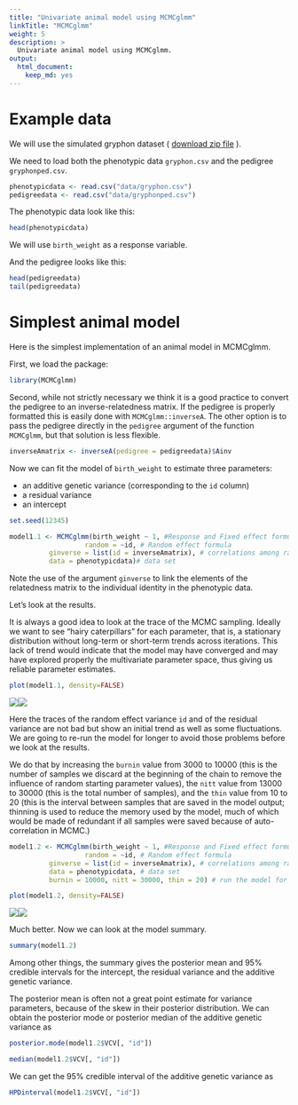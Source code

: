 ```yaml
---
title: "Univariate animal model using MCMCglmm"
linkTitle: "MCMCglmm"
weight: 5
description: >
  Univariate animal model using MCMCglmm.
output: 
  html_document: 
    keep_md: yes
---
```



# Example data

We will use the simulated gryphon dataset ( [download zip file](/docs/data/gryphons.zip) ).

We need to load both the phenotypic data `gryphon.csv` and the pedigree `gryphonped.csv`.

```r
phenotypicdata <- read.csv("data/gryphon.csv")
pedigreedata <- read.csv("data/gryphonped.csv")
```

The phenotypic data look like this:

```r
head(phenotypicdata)
```

We will use `birth_weight` as a response variable.

And the pedigree looks like this:

```r
head(pedigreedata)
tail(pedigreedata)
```


# Simplest animal model

Here is the simplest implementation of an animal model in MCMCglmm. 

First, we load the package:

```r
library(MCMCglmm)
```

Second, while not strictly necessary we think it is a good practice to convert the pedigree to an inverse-relatedness matrix. If the pedigree is properly formatted this is easily done with `MCMCglmm::inverseA`. The other option is to pass the pedigree directly in the `pedigree` argument of the function `MCMCglmm`, but that solution is less flexible.

```r
inverseAmatrix <- inverseA(pedigree = pedigreedata)$Ainv
```

Now we can fit the model of `birth_weight` to estimate three parameters:

* an additive genetic variance (corresponding to the `id` column) 
* a residual variance
* an intercept

```r
set.seed(12345)
```


```r
model1.1 <- MCMCglmm(birth_weight ~ 1, #Response and Fixed effect formula
                   random = ~id, # Random effect formula
          ginverse = list(id = inverseAmatrix), # correlations among random effect levels (here breeding values)
          data = phenotypicdata)# data set
```

Note the use of the argument `ginverse` to link the elements of the relatedness matrix to the individual identity in the phenotypic data.

Let's look at the results.

It is always a good idea to look at the trace of the MCMC sampling. Ideally we want to see "hairy caterpillars" for each parameter, that is, a stationary distribution without long-term or short-term trends across iterations. This lack of trend would indicate that the model may have converged and may have explored properly the multivariate parameter space, thus giving us reliable parameter estimates.

```r
plot(model1.1, density=FALSE)
```

![](model1.1-plot-1.png)<!-- -->![](model1.1-plot-2.png)<!-- -->


Here the traces of the random effect variance `id` and of the residual variance are not bad but show an initial trend as well as some fluctuations. We are going to re-run the model for longer to avoid those problems before we look at the results.

We do that by increasing the `burnin` value from 3000 to 10000 (this is the number of samples we discard at the beginning of the chain to remove the influence of random starting parameter values), the `nitt` value from 13000 to 30000 (this is the total number of samples), and the `thin` value from 10 to 20 (this is the interval between samples that are saved in the model output; thinning is used to reduce the memory used by the model, much of which would be made of redundant if all samples were saved because of auto-correlation in MCMC.)

```r
model1.2 <- MCMCglmm(birth_weight ~ 1, #Response and Fixed effect formula
                   random = ~id, # Random effect formula
          ginverse = list(id = inverseAmatrix), # correlations among random effect levels (here breeding values)
          data = phenotypicdata, # data set
          burnin = 10000, nitt = 30000, thin = 20) # run the model for longer compare to the default
```

```r
plot(model1.2, density=FALSE)
```

![](model1.2-plot-1.png)<!-- -->![](model1.2-plot-2.png)<!-- -->

Much better. Now we can look at the model summary.

```r
summary(model1.2)
```

Among other things, the summary gives the posterior mean and 95% credible intervals for the intercept, the residual variance and the additive genetic variance. 

The posterior mean is often not a great point estimate for variance parameters, because of the skew in their posterior distribution. We can  obtain the posterior mode or posterior median of the additive genetic variance as

```r
posterior.mode(model1.2$VCV[, "id"])

median(model1.2$VCV[, "id"])
```

We can get the 95% credible interval of the additive genetic variance as

```r
HPDinterval(model1.2$VCV[, "id"])
```



